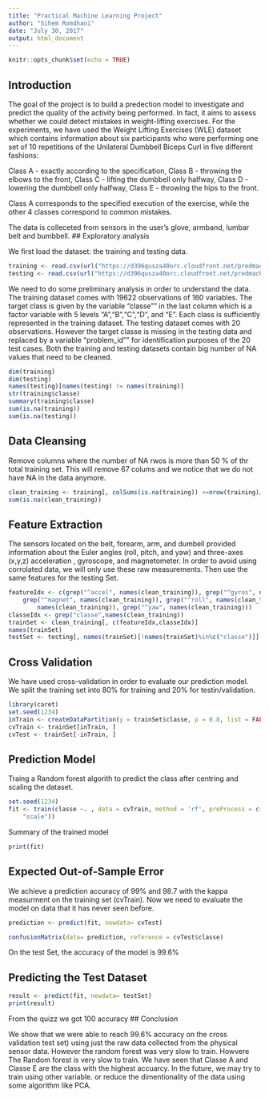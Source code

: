 ```yaml
---
title: "Practical Machine Learning Project"
author: "Sihem Romdhani"
date: "July 30, 2017"
output: html_document
---
```


```r
knitr::opts_chunk$set(echo = TRUE)
```
## Introduction

The goal of the project is to build a predection model to investigate and predict the quality of the activity being performed. In fact, it aims to assess whether we could detect mistakes in weight-lifting exercises.
For the experiments, we have used the Weight Lifting Exercises (WLE) dataset which contains information about six participants who were performing one set of 10 repetitions of the Unilateral Dumbbell Biceps Curl in five different fashions:

Class A - exactly according to the specification,
Class B - throwing the elbows to the front,
Class C - lifting the dumbbell only halfway,
Class D - lowering the dumbbell only halfway,
Class E - throwing the hips to the front.

Class A corresponds to the specified execution of the exercise, while the other 4 classes correspond to common mistakes.

The data is colleceted from sensors in the user's glove, armband, lumbar belt and bumbbell. 
## Exploratory analysis

We first load the dataset: the training and testing data. 

```r
training <- read.csv(url("https://d396qusza40orc.cloudfront.net/predmachlearn/pml-training.csv"))
testing <- read.csv(url("https://d396qusza40orc.cloudfront.net/predmachlearn/pml-testing.csv"))
```

We need to do some preliminary analysis in order to understand the data.
The training dataset comes with 19622 observations of 160 variables.
The target class is given by the variable "classe"" in the last column which is a factor variable with 5 levels “A”,“B”,“C”,“D”, and “E”. Each class is sufficiently represented in the training dataset. 
The testing dataset comes with 20 observations. However the target classe is missing in the testing data and replaced by a variable "problem_id"" for identification purposes of the 20 test cases.
Both the training and testing datasets contain big number of NA values that need to be cleaned.

```r
dim(training)
dim(testing)
names(testing)[names(testing) != names(training)]
str(training$classe)
summary(training$classe)
sum(is.na(training))
sum(is.na(testing))

```

## Data Cleansing
Remove columns where the number of NA rwos is more than 50 % of thr total training set.
This will remove 67 colums and we notice that we do not have NA in the data anymore.
```r
clean_training <- training[, colSums(is.na(training)) <=nrow(training)/2]
sum(is.na(clean_training))
```

## Feature Extraction
The sensors located on the belt, forearm, arm, and dumbell provided information about the Euler angles (roll, pitch, and yaw) and three-axes (x,y,z) acceleration , gyroscope, and magnetometer.
In order to avoid using corrolated data, we will only use these raw measurements.
Then use the same features for the testing Set.
```r
featureIdx <- c(grep("^accel", names(clean_training)), grep("^gyros", names(clean_training)), 
    grep("^magnet", names(clean_training)), grep("^roll", names(clean_training)), grep("^pitch", 
        names(clean_training)), grep("^yaw", names(clean_training)))
classeIdx <- grep("classe",names(clean_training))
trainSet <- clean_training[, c(featureIdx,classeIdx)]
names(trainSet)
testSet <- testing[, names(trainSet)[!names(trainSet)%in%c("classe")]]
```

## Cross Validation

We have used cross-validation in order to evaluate our prediction model.
We split the training set into 80% for training and 20% for testin/validation.
```R
library(caret)
set.seed(1234)
inTrain <- createDataPartition(y = trainSet$classe, p = 0.8, list = FALSE)
cvTrain <- trainSet[inTrain, ]
cvTest <- trainSet[-inTrain, ]
```


## Prediction Model

Traing a Random forest algorith to predict the class after centring and scaling the dataset.

```R
set.seed(1234)
fit <- train(classe ~. , data = cvTrain, method = 'rf', preProcess = c("center", 
    "scale"))
```

Summary of the trained model

```r
print(fit)
```

## Expected Out-of-Sample Error

We achieve a prediction accuracy of 99% and 98.7 with the kappa measurment on the training set (cvTrain). Now we need to evaluate the model on data that it has never seen before.

```r
prediction <- predict(fit, newdata= cvTest)

confusionMatrix(data= prediction, reference = cvTest$classe)
```

On the test Set, the accuracy of the model is 99.6%

## Predicting the Test Dataset
```r
result <- predict(fit, newdata= testSet)
print(result)
```

From the quizz we got 100 accuracy
## Conclusion

We show that we were able to reach 99.6% accuracy on the cross validation test set) using just the raw data collected from the physical sensor data. However the random forest was very slow to train.
Howvere The Random forest is very slow to train.
We have seen that Classe A and Classe E are the class with the highest accuarcy.
In the future, we may try to train using other variable. or reduce the dimentionality of the data using some algorithm like PCA.

